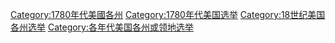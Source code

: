 [[Category:1780年代美國各州|Category:1780年代美國各州]]
[[Category:1780年代美国选举|Category:1780年代美国选举]]
[[Category:18世纪美国各州选举|Category:18世纪美国各州选举]]
[[Category:各年代美国各州或领地选举|Category:各年代美国各州或领地选举]]